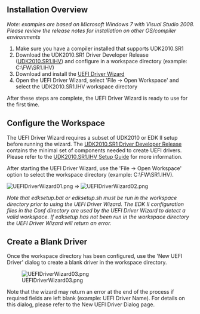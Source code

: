 == Installation Overview ==
''Note: examples are based on Microsoft Windows 7 with Visual Studio 2008. Please review the release notes for installation on other OS/compiler environments''

# Make sure you have a compiler installed that supports UDK2010.SR1
# Download the UDK2010.SR1 Driver Developer Release ([http://sourceforge.net/projects/edk2/files/UDK2010%20Releases/UDK2010.SR1/UDK2010.SR1.IHV.zip/download UDK2010.SR1.IHV]) and configure in a workspace directory (example: C:\FW\SR1.IHV)
# Download and install the [http://sourceforge.net/projects/edk2/files/EDK%20II%20Releases/Driver_Developer/UefiDriverWizard.msi/download UEFI Driver Wizard]
# Open the UEFI Driver Wizard, select 'File -> Open Workspace' and select the UDK2010.SR1.IHV workspace directory

After these steps are complete, the UEFI Driver Wizard is ready to use for the first time.

== Configure the Workspace ==

The UEFI Driver Wizard requires a subset of UDK2010 or EDK II setup before running the wizard. The [http://sourceforge.net/projects/edk2/files/UDK2010%20Releases/UDK2010.SR1/UDK2010.SR1.IHV.zip/download UDK2010.SR1 Driver Developer Release] contains the minimal set of components needed to create UEFI drivers. Please refer to the [[UDK2010.SR1.IHV Setup Guide]] for more information.

After starting the UEFI Driver Wizard, use the 'File -> Open Workspace' option to select the workspace directory (example: C:\FW\SR1.IHV).

[[File:UEFIDriverWizard01.png]] => [[File:UEFIDriverWizard02.png]]

''Note that edksetup.bat or edksetup.sh must be run in the workspace directory prior to using the UEFI Driver Wizard. The EDK II configuration files in the Conf directory are used by the UEFI Driver Wizard to detect a valid workspace. If edksetup has not been run in the workspace directory the UEFI Driver Wizard will return an error.''

== Create a Blank Driver ==

Once the workspace directory has been configured, use the 'New UEFI Driver' dialog to create a blank driver in the workspace directory.

[[File:UEFIDriverWizard03.png]]

Note that the wizard may return an error at the end of the process if required fields are left blank (example: UEFI Driver Name). For details on this dialog, please refer to the New UEFI Driver Dialog page.

<!-- [[Category:UEFI Driver Wizard]] -->
<!-- [[Category:Driver]] -->
<!-- [[Category:IHV]] -->
<!-- [[Category:EDKII]] -->